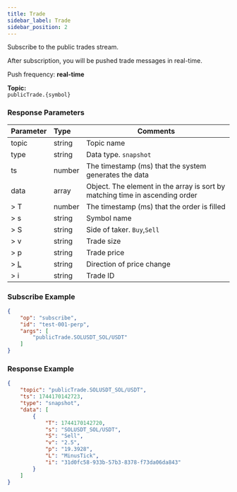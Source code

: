 ```yaml
---
title: Trade
sidebar_label: Trade
sidebar_position: 2
---
```


Subscribe to the public trades stream.

After subscription, you will be pushed trade messages in real-time.

Push frequency: **real-time**

**Topic:**<br/>
`publicTrade.{symbol}`<br/>

### Response Parameters
| Parameter | Type | Comments|
|:----- |:-----|----- |
|topic |string |Topic name |
|type |string |Data type. `snapshot` |
|ts |number |The timestamp (ms) that the system generates the data |
|data |array |Object. The element in the array is sort by matching time in ascending order |
|> T |number |The timestamp (ms) that the order is filled |
|> s |string |Symbol name  |
|> S |string |Side of taker. `Buy`,`Sell` |
|> v |string |Trade size |
|> p |string |Trade price |
|> [L](../../../enum#tickdirection) |string |Direction of price change|
|> i |string |Trade ID |

### Subscribe Example

```json
{
    "op": "subscribe",
    "id": "test-001-perp",
    "args": [
        "publicTrade.SOLUSDT_SOL/USDT"
    ]
}
```

### Response Example

```json
{
    "topic": "publicTrade.SOLUSDT_SOL/USDT",
    "ts": 1744170142723,
    "type": "snapshot",
    "data": [
        {
            "T": 1744170142720,
            "s": "SOLUSDT_SOL/USDT",
            "S": "Sell",
            "v": "2.5",
            "p": "19.3928",
            "L": "MinusTick",
            "i": "31d0fc58-933b-57b3-8378-f73da06da843"
        }
    ]
}
```
